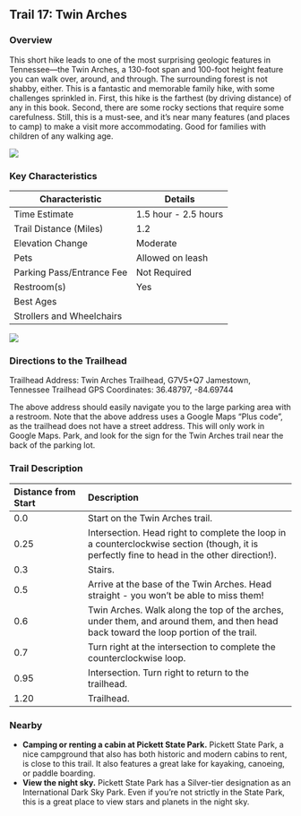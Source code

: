 ## Trail 17: Twin Arches

### Overview

This short hike leads to one of the most surprising geologic features in Tennessee---the Twin Arches, a 130-foot span and 100-foot height feature you can walk over, around, and through. The surrounding forest is not shabby, either. This is a fantastic and memorable family hike, with some challenges sprinkled in. First, this hike is the farthest (by driving distance) of any in this book. Second, there are some rocky sections that require some carefulness. Still, this is a must-see, and it's near many features (and places to camp) to make a visit more accommodating. Good for families with children of any walking age.

![](img/trail-17-figure-01.jpg)

### Key Characteristics

| **Characteristic**     | **Details**         |
|-------------------------|---------------------|
| Time Estimate          | 1.5 hour - 2.5 hours           |
| Trail Distance (Miles) | 1.2                 |
| Elevation Change       | Moderate          |
| Pets                   | Allowed on leash         |
| Parking Pass/Entrance Fee | Not Required         |
| Restroom(s)            | Yes      |
| Best Ages              |                     |
| Strollers and Wheelchairs |                             |

![](maps/trail-17-map.jpeg)

### Directions to the Trailhead

Trailhead Address: Twin Arches Trailhead, G7V5+Q7 Jamestown, Tennessee Trailhead GPS Coordinates: 36.48797, -84.69744

The above address should easily navigate you to the large parking area with a restroom. Note that the above address uses a Google Maps "Plus code", as the trailhead does not have a street address. This will only work in Google Maps. Park, and look for the sign for the Twin Arches trail near the back of the parking lot.

### Trail Description

| Distance from Start | Description                                                                                                                                 |
|:------------|:-----------------------------------|
| 0.0                 | Start on the Twin Arches trail.                                                                                                             |
| 0.25                | Intersection. Head right to complete the loop in a counterclockwise section (though, it is perfectly fine to head in the other direction!). |
| 0.3                 | Stairs.                                                                                                                                     |
| 0.5                 | Arrive at the base of the Twin Arches. Head straight - you won't be able to miss them!                                                      |
| 0.6                 | Twin Arches. Walk along the top of the arches, under them, and around them, and then head back toward the loop portion of the trail.        |
| 0.7                 | Turn right at the intersection to complete the counterclockwise loop.                                                                       |
| 0.95                | Intersection. Turn right to return to the trailhead.                                                                                        |
| 1.20                | Trailhead.                                                                                                                                  |

### Nearby

-   **Camping or renting a cabin at Pickett State Park.** Pickett State Park, a nice campground that also has both historic and modern cabins to rent, is close to this trail. It also features a great lake for kayaking, canoeing, or paddle boarding.
-   **View the night sky.** Pickett State Park has a Silver-tier designation as an International Dark Sky Park. Even if you're not strictly in the State Park, this is a great place to view stars and planets in the night sky.
